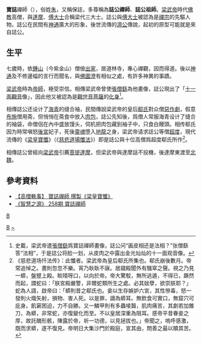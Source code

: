 {{中国地区的禅宗}}
'''寶誌'''禪師（{{bd|418年||514年||}}），俗姓[[朱|朱]]，又稱保誌，多尊稱為'''誌公禪師'''、'''誌公祖師'''。[[梁武帝|梁武帝]]時代[[佛教|佛教]]高僧，與[[達摩|達摩]]、[[傅大士|傅大士]]合稱梁代三大士。誌公與[[傅大士|傅大士]]被認為是[[禪宗|禪宗]]的先驅人物。誌公在民間有[[神通|神通]]廣大的形象，後世流傳的[[濟公|濟公]]傳說，起初的原型可能就是來自誌公。

== 生平 ==

七歲時，依[[紫金山|鍾山]]（今紫金山）僧儉[[出家|出家]]，居道林寺，專心禪觀，因而得道。後以[[神通|神通]]及不修邊幅的言行而聞名，與[[佛圖澄|佛圖澄]]有相似之處，有許多神異的事蹟。

[[梁武帝|梁武帝]]時為[[帝師|帝師]]，極受崇信。相傳梁武帝曾使[[張僧繇|張僧繇]]為他畫像，誌公現出了「[[十一面觀音|十一面觀音]]像」，因此他又被認為是[[觀世音|觀世音]][[菩薩|菩薩]]的[[化身|化身]]<ref>史載，梁武帝遣[[張僧繇|張僧繇]]爲寶誌禪師畫像，誌公问“画皮相还是法相？”张僧繇答“法相”，于是誌公将脸一划，从皮肉之中露出金光灿灿的十一面观音像。</ref>。

相傳誌公还设计了[[海青_(服装)|海青]]的缝合袖，民間傳說梁武帝的皇后[[郗氏|郗氏]]對众僧[[惡作劇|惡作劇]]，假意[[布施|布施]]僧用斋，但悄悄在斋食中放入[[肉包|肉包]]，誌公先知後，爲僧人常服海青设计了缝合的袖袋，命僧侶在內中盛放馒头，伺机把肉包藏到袖子中，只食白饅頭。相传郗氏因为時常嗔怒[[後宮|後宮]]妃子，死後[[靈魂|靈魂]]堕入[[摩睺羅伽|地龍]]之身，梁武帝请求誌公等僧[[超度|超度]]，現代流傳的《[[梁皇寶懺|梁皇寶懺]]》（《[[慈悲道場懺法|慈悲道場懺法]]》）即是誌公與十位高僧爲超度郗氏所作<ref>《慈悲道场忏法传》：此懺者。梁武帝為皇后郗氏所集也。郗氏崩後數月。帝常追悼之。晝則忽忽不樂。宵乃耿耿不寐。居寢殿聞外有騷窣之聲。視之乃見一蟒，盤躄上殿。睒晴呀口，以向於帝。帝大驚駁，無所逃遁，不得已，蹶然而起，謂蛇曰：「朕宮殿嚴警，非爾蛇類所生之處。必其妭孽，欲崇朕耶？」蛇為人語，啟帝曰：「蟒則昔之郗氏也。妾以生存嫉妒六宮，其性慘毒，怒一發則火熾矢射，損物、害人死。以是罪，謫為蟒耳。無飲食可實口，無窟穴可庇身。飢窘困迫，力不自勝。又一鱗甲則有多蟲唼齧，肌肉痛苦，其劇若加錐刀，為蟒，非常蛇，亦復變化而至。不以皇居深重為阻耳。感帝平昔眷妾之厚，故託醜形骸，陳露於帝，祈一功德，以見拯拔也。」帝聞之，嗚呼感激，既而求蟒，遂不復見。帝明日大集沙門於殿庭，宣其由，問善之最以贖其苦。</ref>。

相傳誌公曾經向[[梁武帝|梁武帝]]引薦[[菩提達摩|菩提達摩]]，但梁武帝與達摩話不投機，後達摩東渡至[[北魏|北魏]]。

==參考資料==
*[http://www.merit-times.com.tw/NewsPage.aspx?unid=240359 【高僧軼事】 寶誌禪師 撰製《梁皇寶懺》] {{Wayback|url=http://www.merit-times.com.tw/NewsPage.aspx?unid=240359 |date=20200811001423 }}
*[http://www.drbataipei.org/wisdom/258/wisdom258_5.htm 《智慧之源》 258期 寶誌禪師] {{Wayback|url=http://www.drbataipei.org/wisdom/258/wisdom258_5.htm |date=20200729202129 }}
{{reflist}}

{{禅宗}}
[[Category:南北朝僧人|B]]
[[category:禪僧|B]]
[[Category:朱姓|~]]